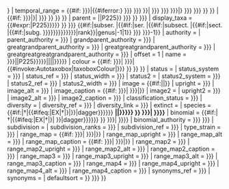 {{Taxobox/core
| edit link = {{{edit link|{{{edit_link|编辑}}} }}}
| temporal_range = {{#if:{{{fossil_range|{{{fossil range|}}} }}}|{{#iferror:{{geological range|{{{temporal_range|{{{temporal range|{{{fossil_range|{{{fossil range|}}} }}} }}} }}} }}|{{{temporal_range|{{{temporal range|{{{fossil_range|{{{fossil range|}}} }}} }}} }}}|{{geological range|{{{temporal_range|{{{temporal range|{{{fossil_range|{{{fossil range|}}} }}} }}} }}} }} }} | {{#if:{{{oldest fossil|{{{oldest_fossil|}}} }}}|{{geological range|{{{oldest fossil|{{{oldest_fossil}}} }}}|{{{youngest fossil|{{{youngest_fossil|Recent}}} }}} }} }} }}
| parent = {{{parent|{{select genus|{{{genus|}}}|{{{taxon|{{wikidata|property|raw|{{{from|<noinclude>Q19939</noinclude>}}}|P225}} }}} }} }}}
| display_taxa = {{#expr:{{{display parents|{{{display_parents|{{#ifeq:{{taxon info|{{{parent|{{{genus|{{first word|{{{taxon|{{wikidata|property|raw|{{{from|<noinclude>Q19939</noinclude>}}}|P225}}}}} }} }}} {{#if:{{{subseries|}}}|subser. {{{subseries}}}|{{#if:{{{series|}}}|ser. {{{series}}}|{{#if:{{{subsectio|}}}|subsect. {{{subsectio}}}|{{#if:{{{sectio|}}}|sect. {{{sectio}}}|{{#if:{{{subgenus|}}}|subg. {{{subgenus}}}}}}}}}}}}}}}}|rank}}|genus|-1|1}} }}} }}}-1}}
| authority = {{{authority|}}}
| parent_authority = {{{parent_authority|{{{parent authority|}}}}}}
| grandparent_authority = {{{grandparent_authority|{{{grandparent authority|}}}}}}
| greatgrandparent_authority = {{{greatgrandparent_authority|{{{greatgrandparent authority|}}}}}}
| greatgreatgrandparent_authority = {{{greatgreatgrandparent_authority|{{{greatgreatgrandparent authority|}}}}}}
| greatgreatgreatgrandparent_authority = {{{greatgreatgreatgrandparent_authority|{{{greatgreatgreatgrandparent authority|}}}}}}
| offset = 1
| name = {{Speciesbox/name|{{{name|{{#if:{{{from|<noinclude>Q19939</noinclude>}}}|{{wikidata|label|{{{from|<noinclude>Q19939</noinclude>}}}}}|{{PAGENAME}}}}}}}|{{{taxon|{{wikidata|property|raw|{{{from|<noinclude>Q19939</noinclude>}}}|P225}}}}}|{{{genus|}}}|{{{species|}}}|{{PAGENAMEBASE}}|{{{italic_title|{{{italic title|yes}}}}}}}}
| colour = {{#if:{{{color|{{{colour|}}} }}}|{{{color|{{{colour}}} }}}|{{#invoke:Autotaxobox|taxoboxColour|{{select genus|{{{genus|}}}|{{{taxon|{{wikidata|property|raw|{{{from|<noinclude>Q19939</noinclude>}}}|P225}}}}} }} }} }}
| status = {{{status|}}}
| status_system = {{{status system|{{{status_system|}}} }}}
| status_ref = {{{status ref|{{{status_ref|}}} }}}
| status_width = {{{status width|{{{status_width|}}} }}}
| status2 = {{{status2|}}}
| status2_system = {{{status2 system|{{{status2_system|}}} }}}
| status2_ref = {{{status2 ref|{{{status2_ref|}}} }}}
| status2_width = {{{status2 width|{{{status2_width|}}} }}}
| image = {{#if:{{{image|}}}|{{{image}}}|{{wikidata|property|raw|{{{from|<noinclude>Q19939</noinclude>}}}|P18}}}}
| upright = {{{image_upright|{{{image upright|}}} }}}
| image_alt = {{{image alt|{{{image_alt|}}} }}}
| image_caption = {{#if:{{{image caption|{{{image_caption|}}} }}}|{{{image caption|{{{image_caption}}} }}}|{{wikidata|qualifier|{{{from|<noinclude>Q19939</noinclude>}}}|P18|P2096}}}}
| image2 = {{{image2|}}}
| upright2 = {{{image2_upright|{{{image2 upright|}}} }}}
| image2_alt = {{{image2 alt|{{{image2_alt|}}} }}}
| image2_caption = {{{image2 caption|{{{image2_caption|}}} }}}
| classification_status = {{{classification status|{{{classification_status|}}} }}}
| diversity = {{{diversity|}}}
| diversity_ref = {{{diversity ref|{{{diversity_ref|}}} }}}
| diversity_link = {{{diversity link|{{{diversity_link|}}} }}}
| extinct = {{{extinct|}}}
| species = {{#if:{{{extinct|}}}|&dagger;|{{#ifeq:{{{status|}}}|EX|&dagger;|{{Taxon info|{{select genus|{{{genus|}}}|{{{taxon|{{wikidata|property|raw|{{{from|<noinclude>Q19939</noinclude>}}}|P225}}}}}|{{PAGENAME}}}}|dagger}}}}}}<!--
-->'''{{{name|{{#if:{{{from|<noinclude>Q19939</noinclude>}}}|{{wikidata|label|{{{from|<noinclude>Q19939</noinclude>}}}}}|{{PAGENAME}}}}}}} {{taxon italics|abbreviated=yes|{{Speciesbox/trim|{{select genus|{{{genus|}}}|{{{taxon|{{wikidata|property|raw|{{{from|<noinclude>Q19939</noinclude>}}}|P225}}}}}|{{PAGENAME}} }}}} {{select species|{{{species|}}}|{{{taxon|{{wikidata|property|raw|{{{from|<noinclude>Q19939</noinclude>}}}|P225}}}}}|{{PAGENAMEBASE}} }}}}'''
| binomial = <span style="font-weight:normal;">{{#if:{{{extinct|}}}|&dagger;|{{#ifeq:{{{status|}}}|EX|&dagger;|{{Taxon info|{{select genus|{{{genus|}}}|{{{taxon|{{wikidata|property|raw|{{{from|<noinclude>Q19939</noinclude>}}}|P225}}}}}|{{PAGENAME}} }}|dagger}}}}}}</span><!--
-->{{taxon italics|{{Speciesbox/trim|{{select genus|{{{genus|}}}|{{{taxon|{{wikidata|property|raw|{{{from|<noinclude>Q19939</noinclude>}}}|P225}}}}}|{{PAGENAME}} }}}} {{select species|{{{species|}}}|{{{taxon|{{wikidata|property|raw|{{{from|<noinclude>Q19939</noinclude>}}}|P225}}}}}|{{PAGENAMEBASE}} }}}}
| binomial_authority = {{{authority|{{{binomial authority|{{{binomial_authority|}}} }}} }}}
| subdivision = {{{subdivision|}}}
| subdivision_ranks = {{{subdivision ranks|{{{subdivision_ranks|亚种}}} }}}
| subdivision_ref = {{{subdivision_ref|{{{subdivision ref|}}} }}}
| type_strain = {{{type strain|{{{type_strain|}}} }}}
| range_map = {{#if:{{{range map|{{{range_map|}}} }}}|{{{range map|{{{range_map}}} }}}|{{wikidata|property|raw|{{{from|<noinclude>Q19939</noinclude>}}}|P181}}}}
| range_map_upright = {{{range_map_upright|{{{range map upright|}}}}}}
| range_map_alt = {{{range map alt|{{{range_map_alt|}}} }}}
| range_map_caption = {{#if:{{{range map caption|{{{range_map_caption|}}} }}}|{{{range map caption|{{{range_map_caption}}} }}}|{{wikidata|qualifier|{{{from|<noinclude>Q19939</noinclude>}}}|P181|P2096}}}}
| range_map2 = {{{range map2|{{{range_map2|}}} }}}
| range_map2_upright = {{{range_map2_upright|{{{range map2 upright|}}}}}}
| range_map2_alt = {{{range map2 alt|{{{range_map2_alt|}}} }}}
| range_map2_caption = {{{range map2 caption|{{{range_map2_caption|}}} }}}
| range_map3 = {{{range map3|{{{range_map3|}}} }}}
| range_map3_upright = {{{range_map3_upright|{{{range map3 upright|}}}}}}
| range_map3_alt = {{{range map3 alt|{{{range_map3_alt|}}} }}}
| range_map3_caption = {{{range map3 caption|{{{range_map3_caption|}}} }}}
| range_map4 = {{{range map4|{{{range_map4|}}} }}}
| range_map4_upright = {{{range_map4_upright|{{{range map4 upright|}}}}}}
| range_map4_alt = {{{range map4 alt|{{{range_map4_alt|}}} }}}
| range_map4_caption = {{{range map4 caption|{{{range_map4_caption|}}} }}}
| synonyms_ref = {{{synonyms ref|{{{synonyms_ref|}}} }}}
| synonyms = {{{synonyms|}}}
| defaultsort = {{{taxon|{{{genus|{{PAGENAME}}}}} {{{species|}}}}}}
}}<noinclude>
{{documentation}}</noinclude>